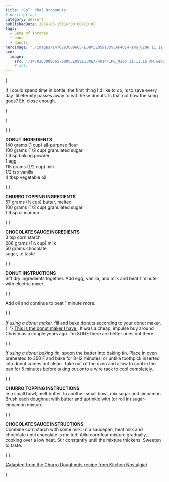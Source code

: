 ```yaml
---
title: 'GoT: Khal Drogonuts'
# description:
category: dessert
publishedDate: 2016-05-15T16:00:00+00:00
tags:
  - Game of Thrones
  - puns
  - donuts
heroImage: './images/1470263089665-E08V3EOS9IJ3VEAF4O14-IMG_0286 11.11.16 AM.webp'
seo:
  image:
    src: '/1470263089665-E08V3EOS9IJ3VEAF4O14-IMG_0286 11.11.16 AM.webp'
    # alt:
---
```



{<p>If I could spend time in bottle, the first thing I'd like to do, is to save
every day 'til eternity passes away to eat these donuts. Is that not how the
song goes? Eh, close enough.</p>}

{<p><Picture
		src={ContentImage1}
		alt="khal drogonuts | sarah makes stuff"
	/></p>}
{<p><strong>DONUT INGREDIENTS</strong>
<br />
140 grams (1 cup) all-purpose flour
<br />
100 grams (1/2 cup) granulated sugar
<br />1 tbsp baking powder
<br />1 egg
<br />
115 grams (1/2 cup) milk
<br />
1/2 tsp vanilla
<br />4 tbsp vegetable oil</p>}
{<p><strong>CHURRO TOPPING INGREDIENTS</strong>
<br />
57 grams (¼ cup) butter, melted
<br />
100 grams (1/2 cup) granulated sugar
<br />1 tbsp cinnamon</p>}
{<p><strong>CHOCOLATE SAUCE INGREDIENTS</strong>
<br />3 tsp corn starch
<br />
288 grams (1¼ cup) milk
<br />
50 grams chocolate
<br />
sugar, to taste</p>}
{<p><strong>DONUT INSTRUCTIONS</strong>
<br />
Sift dry ingredients together. Add egg, vanilla, and milk and beat 1 minute
with electric mixer.</p>}
{<p>Add oil and continue to beat 1 minute more.</p>}
{<p><em>If using a donut maker,</em> fill and bake donuts according to your donut
maker.{' '}
<a
		target="_blank"
		href="https://www.amazon.com/Holiday-Time-Mini-Donut-Maker/dp/B008FCF7W6"
	>
This is the donut maker I have
</a>
. It was a cheap, impulse buy around Christmas a couple years ago. I'm SURE
there are better ones out there.</p>}
{<p><em>If using a donut baking tin,</em> spoon the batter into baking tin. Place
in oven preheated to 350 F and bake for 8-12 minutes, or until a toothpick
inserted into donut comes out clean. Take out of the oven and allow to cool in
the pan for 5 minutes before taking out onto a wire rack to cool completely.</p>}
{<p><strong>CHURRO TOPPING INSTRUCTIONS</strong>
<br />
In a small bowl, melt butter. In another small bowl, mix sugar and cinnamon.
Brush each doughnut with butter and sprinkle with (or roll in) sugar-cinnamon
mixture.</p>}
{<p><strong>CHOCOLATE SAUCE INSTRUCTIONS</strong>
<br />
Combine corn starch with some milk. In a saucepan, heat milk and chocolate
until chocolate is melted. Add cornflour mixture gradually, cooking over a low
heat. Stir constantly until the mixture thickens. Sweeten to taste.</p>}
{<p><a
		target="_blank"
		href="http://www.kitchennostalgia.com/desserts/churro-doughnuts.html"
	>
(Adapted from the Churro Doughnuts recipe from Kitchen Nostalgia)
</a></p>}
